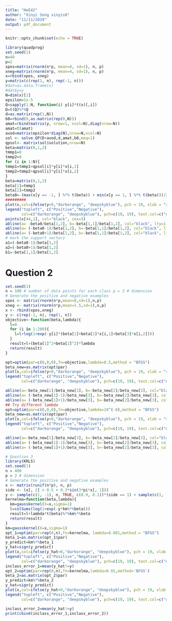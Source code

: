 ```yaml
---
title: "Hw542"
author: "Xinyi Song xinyis8"
date: "11/11/2019"
output: pdf_document
---
```


```r
knitr::opts_chunk$set(echo = TRUE)
```

```r
library(quadprog)
set.seed(1)
n=40
p=2
xpos=matrix(rnorm(n*p, mean=0, sd=1), n, p) 
xneg=matrix(rnorm(n*p, mean=4, sd=1), n, p) 
x=rbind(xpos, xneg)
y=matrix(c(rep(1, n), rep(-1, n)))
#dat=as.data.frame(x)
#dat$y=y
N=dim(x)[1]
epsilon=1e-5
Q=sapply(1:N, function(i) y[i]*t(x)[,i])
D=t(Q)%*%Q
d=as.matrix(rep(1,N))
b0=rbind(0,as.matrix(rep(0,N)))
amat=rbind(matrix(y, nrow=1, ncol=N),diag(nrow=N))
amat=t(amat)
avod=matrix(epsilon*diag(N),nrow=N,ncol=N)
sol <- solve.QP(D+avod,d,amat,b0,meq=1)
qpsol<- matrix(sol$solution,nrow=N)
beta=matrix(0,1,2)
tmmp1=0
tmmp2=0
for (i in 1:N){
tmmp1=tmmp1+qpsol[i]*y[i]*x[i,1]
tmmp2=tmmp2+qpsol[i]*y[i]*x[i,2]
}
beta=matrix(0,1,2)
beta[1]=tmmp1
beta[2]=tmmp2
beta0=-(max(x[y == -1, ] %*% t(beta)) + min(x[y == 1, ] %*% t(beta)))/2
#########
plot(x,col=ifelse(y>0,"darkorange", "deepskyblue"), pch = 19, xlab = "x1", ylab = "x2") 
legend("topleft", c("Positive","Negative"),
       col=c("darkorange", "deepskyblue"), pch=c(19, 19), text.col=c("darkorange", "deepskyblue"))
points(x[44,1], col="black", cex=3)  
abline(a= -beta0/beta[1,2], b=-beta[1,1]/beta[1,2], col="black", lty=1, lwd = 2)
abline(a= (-beta0-1)/beta[1,2], b=-beta[1,1]/beta[1,2], col="black", lty=3, lwd = 2)
abline(a= (-beta0+1)/beta[1,2], b=-beta[1,1]/beta[1,2], col="black", lty=3, lwd = 2)
# mark the support vectors
a1=(-beta0-1)/beta[1,2]
a2=(-beta0+1)/beta[1,2]
b1=-beta[1,1]/beta[1,2]

```
# Question 2
```r
set.seed(1)
n = 100 # number of data points for each class p = 2 # dimension
# Generate the positive and negative examples
xpos <- matrix(rnorm(n*p,mean=0,sd=1),n,p) 
xneg <- matrix(rnorm(n*p,mean=1.5,sd=1),n,p)
x <- rbind(xpos,xneg)
y <- c(rep(-1, n), rep(1, n))
objective<-function(beta,lambda){
  l=0
  for (i in 1:200){
    l=l+log(1+exp(-y[i]*(beta[1]+beta[2]*x[i,1]+beta[3]*x[i,2])))
  }
  result=l+(beta[1]^2+beta[2]^2)*lambda
  return(result) 
}

opt=optim(par=c(0,0,0),fn=objective,lambda=0.5,method = "BFGS")
beta_new=as.matrix(opt$par)
plot(x,col=ifelse(y>0,"darkorange", "deepskyblue"), pch = 19, xlab = "x1", ylab = "x2") 
legend("topleft", c("Positive","Negative"),
       col=c("darkorange", "deepskyblue"), pch=c(19, 19), text.col=c("darkorange", "deepskyblue"))

abline(a=-beta_new[1]/beta_new[3], b=-beta_new[2]/beta_new[3], col="black", lty=1, lwd = 2)
abline(a= (-beta_new[1]-1)/beta_new[3], b=-beta_new[2]/beta_new[3], col="black",lty=3, lwd = 2)
abline(a= (-beta_new[1]+1)/beta_new[3], b=-beta_new[2]/beta_new[3], col="black",lty=3, lwd = 2)
## Try different lambda 
opt=optim(par=c(0,0,0),fn=objective,lambda=10^(-8),method = "BFGS")
beta_new=as.matrix(opt$par)
plot(x,col=ifelse(y>0,"darkorange", "deepskyblue"), pch = 19, xlab = "x1", ylab = "x2") 
legend("topleft", c("Positive","Negative"),
       col=c("darkorange", "deepskyblue"), pch=c(19, 19), text.col=c("darkorange", "deepskyblue"))

abline(a=-beta_new[1]/beta_new[3], b=-beta_new[2]/beta_new[3], col="black", lty=1, lwd = 2)
abline(a= (-beta_new[1]-1)/beta_new[3], b=-beta_new[2]/beta_new[3], col="black",lty=3, lwd = 2)
abline(a= (-beta_new[1]+1)/beta_new[3], b=-beta_new[2]/beta_new[3], col="black",lty=3, lwd = 2)
```


```r
# Question 3
library(KRLS)
set.seed(1)
n = 400
p = 2 # dimension
# Generate the positive and negative examples
x <- matrix(runif(n*p), n, p)
side <- (x[, 2] > 0.5 + 0.3*sin(3*pi*x[, 1]))
y <- sample(c(1, -1), n, TRUE, c(0.9, 0.1))*(side == 1) + sample(c(1, -1), n, TRUE, c(0.1, 0.9))*(side == 0)
kernelma=function(beta,lambda){
  km=gausskernel(X=x,sigma=1)
  l=colSums(log(1+exp(-y*km%*%beta)))
  result=l+lambda*t(beta)%*%km%*%beta
  return(result)
}
km=gausskernel(X=x,sigma=1)
opt_1=optim(par=rep(0,n),fn=kernelma, lambda=0.001,method = "BFGS")
beta_1=as.matrix(opt_1$par)
y_predict=km%*%beta_1
y_hat=sign(y_predict)
plot(x,col=ifelse(y_hat>0,"darkorange", "deepskyblue"), pch = 19, xlab = "x1", ylab = "x2") 
legend("topleft", c("Positive","Negative"),
       col=c("darkorange", "deepskyblue"), pch=c(19, 19), text.col=c("darkorange", "deepskyblue"))
inclass_error_1=mean(y_hat!=y)
opt_2=optim(par=rep(0,n),fn=kernelma,lambda=0.01,method='BFGS')
beta_2=as.matrix(opt_2$par)
y_predict=km%*%beta_2
y_hat=sign(y_predict)
plot(x,col=ifelse(y_hat>0,"darkorange", "deepskyblue"), pch = 19, xlab = "x1", ylab = "x2") 
legend("topleft", c("Positive","Negative"),
       col=c("darkorange", "deepskyblue"), pch=c(19, 19), text.col=c("darkorange", "deepskyblue"))

inclass_error_2=mean(y_hat!=y)
print(cbind(inclass_error_1,inclass_error_2))
```

